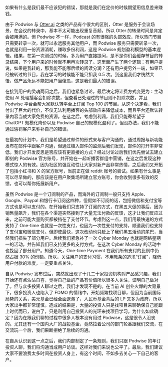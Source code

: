 如果有什么是我们最不应该犯的错误，那就是我们在定价的时候期望用信息差来赚钱。

由于 Podwise 与 [Otter.ai](http://Otter.ai) 之类的产品有个很大的区别，Otter 是服务于会议场景，在会议的转录中，基本不太可能出现重复音频，所以 Otter 的转录时间是肯定会被用满的。但 Podwise 不一样，Podcast 的有很强的头部效应，所以热门节目只需要转录一次，就可以永远服务其他用户，而 Podwise 服务只需要转录一次，也就是利用一份资源消耗，赚取多份利润，这是 Podwise 规划盈利模型的基本逻辑。结果，在第一次测试的时候，多为用户直接提问，是不是你们会缓存节目的转录结果，下个用户来的时候就不用再次转录了。这里面产生了两个逻辑：有用户提说，如果是我转的，那我能不能哪后续的阅读分润？还有用户提另外一端，如果已经被转过的节目，我在学习的时候能不能只扣我 0.5 次。到这里我们才恍然大悟，做产品永远不能把用户当傻瓜，这是我们最大的错误。

在接到用户的灵魂两问之后，我们也紧急讨论，最后决定将计费方式变更为：主动使用 AI 处理播客会扣除次数，但查看已处理过的节目则不扣除次数，并且 Podwise 平台会帮大家默认转平台上订阅 Top 100 的节目。从这个决定看，我们付出了巨大的代价，不仅无法利用播客的头部效应来降低成本，而且平台还默认转录内容当成大家免费的资源。在这之后，考虑到利润，我们只能寄希望于 ChatGPT 规模化降价以及 Podwise 自己的规模化盈利了。但没办法，我们不能通过惩罚客户来弥补自己的错误。

在最初的计划中，我们是希望通过邮件的形式来与客户沟通的，通过周报与新功能发布在邮件中跟客户沟通，但通过植入邮件的监测后我们发现，邮件的打开率非常低。我们才开发反思是否应该有更直接的方式？经过讨论过后我们优先尝试去建立即刻的 Podwise 官方账号，并开始在一起听播客群组中营销，在这之后发现这种模式惊人的有效。因为社区的强互动性让大家对新产品非常热情，之后我们又开拓了包括小红书和 X 的官方账号，当前正在做 reddit 账号的尝试。如果有什么事是可以尽早做的，那应该是在用户聚集场所建立官方账号，你会收到很多有效的反馈，也可以帮你拓展新用户。

虽然 Podwise 是一个订阅制的产品，而海外的订阅制一般只支持 Apple、Google、Paypal 和银行卡订阅这四种，但假如不订阅的话，包括微信和支付宝等方式也是可以支付的。在开始我们只支持了订阅的方式，在黑五大促的事后，因为销售量飙升，我们在各个渠道突然接到了大量无法付款的反馈，这才让我们反应过来，之前可能大量购买都被挡在了支付环节。考虑到这一点，我们用最快速的方式支持了 One-time 也就是一次性支付，也因为一次性支付的支持，顺道我们也支持了支付宝和微信支付。但即使最快，这次改动也只赶上了我们黑五活动的尾巴，当然我们损失了部分用户。后续我们紧急补了一次 Cyber Monday 也就是网络星期一的活动，并告知我们已支持更多的支付方式，在这次 Cyber Monday 的活动中也挽回了部分用户。知道今天，One-time Payment 在我们所有支付的比例中仍然占据 30% 的份额。所以，关注用户的支付习惯，不用教条的追求“订阅”，降低用户付款的难度，一定要重点关注。

自从 Podwise 发布过后，突然就出现了十几二十家投资机构对产品感兴趣，我们开始还有点沾沾自喜，觉得自己做的产品有价值所以很多人关注，证明自己做对了。但与众多投资人聊过之后，我们才发现不是的。在当前 AI 创业火爆的大背景下，很多投资人也陷入了 FOMO 的情绪中，开始频繁找项目聊，但因为当前国际局势的关系，美元基金已经全面退潮了，人民币基金背后的 LP 又多为政府，所以大家出手都非常谨慎。造成的结果是，大量的投资人只是找项目来聊确保自己能跟上时代而已，说白了，只是利用自己投资人的光环来找项目学习。为什么如此确定？因为在跟我们聊的过程中很多人根本没有用过 Podwise，这是很令人沮丧的。尤其还有一个国内大厂的战投基金，竟然拉着公司的部门轮番跟我们交流，在交流玩一个后，我们果断拒绝了后续的沟通。

在自从认识到这一点之后，我们内部制定了一条规则，我们只跟 Podwise 的年订投资人聊，我们将沟通当成用户访谈。这样对我们来说也公平了。最后，我们建议大家不要浪费太多时间在投资人身上，有这个时间，不如多去关心一下自己的客户。
